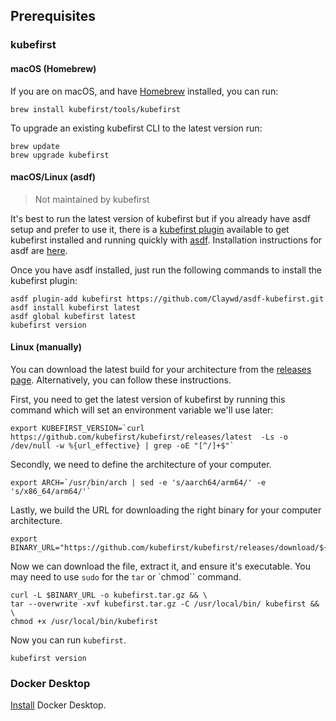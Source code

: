 ## Prerequisites

### kubefirst

<!--tabs-->

#### macOS (Homebrew)

If you are on macOS, and have [Homebrew](https://brew.sh) installed, you can run:

```shell
brew install kubefirst/tools/kubefirst
```

To upgrade an existing kubefirst CLI to the latest version run:

```shell
brew update
brew upgrade kubefirst
```

#### macOS/Linux (asdf)

> Not maintained by kubefirst

It's best to run the latest version of kubefirst but if you already have asdf setup and prefer to use it, there is a [kubefirst plugin](https://github.com/Claywd/asdf-kubefirst) available to get kubefirst installed and running quickly with [asdf](https://asdf-vm.com/). Installation instructions for asdf are [here](https://asdf-vm.com/guide/getting-started.html).

Once you have asdf installed, just run the following commands to install the kubefirst plugin:

```shell
asdf plugin-add kubefirst https://github.com/Claywd/asdf-kubefirst.git
asdf install kubefirst latest
asdf global kubefirst latest
kubefirst version
```

#### Linux (manually)

You can download the latest build for your architecture from the [releases page](https://github.com/kubefirst/kubefirst/releases). Alternatively, you can follow these instructions.

First, you need to get the latest version of kubefirst by running this command which will set an environment variable we'll use later:

```shell
export KUBEFIRST_VERSION=`curl https://github.com/kubefirst/kubefirst/releases/latest  -Ls -o /dev/null -w %{url_effective} | grep -oE "[^/]+$"`
```

Secondly, we need to define the architecture of your computer.

```shell
export ARCH=`/usr/bin/arch | sed -e 's/aarch64/arm64/' -e 's/x86_64/arm64/'`
```

Lastly, we build the URL for downloading the right binary for your computer architecture.

```shell
export BINARY_URL="https://github.com/kubefirst/kubefirst/releases/download/${KUBEFIRST_VERSION}/kubefirst_${KUBEFIRST_VERSION:1}_linux_${ARCH}.tar.gz"
```

Now we can download the file, extract it, and ensure it's executable. You may need to use `sudo` for the `tar` or `chmod`` command.

```shell
curl -L $BINARY_URL -o kubefirst.tar.gz && \
tar --overwrite -xvf kubefirst.tar.gz -C /usr/local/bin/ kubefirst && \
chmod +x /usr/local/bin/kubefirst
```

Now you can run `kubefirst`.

```shell
kubefirst version
```

<!--/tabs-->

### Docker Desktop

[Install](https://docs.docker.com/get-docker/) Docker Desktop.
